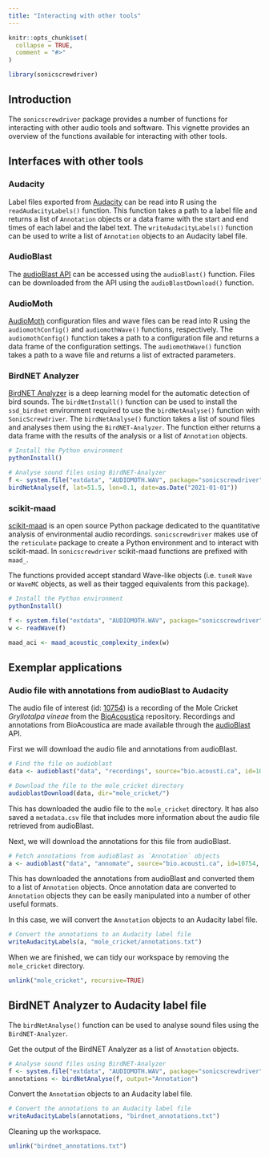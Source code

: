 ```yaml
---
title: "Interacting with other tools"
---
```


```r
knitr::opts_chunk$set(
  collapse = TRUE,
  comment = "#>"
)
```

```r
library(sonicscrewdriver)
```

## Introduction

The `sonicscrewdriver` package provides a number of functions for interacting with other audio tools and software. This vignette provides an overview of the functions available for interacting with other tools.

## Interfaces with other tools

### Audacity

Label files exported from [Audacity](https://www.audacityteam.org/) can be read into R using the `readAudacityLabels()` function. This function takes a path to a label file and returns a list of `Annotation` objects or a data frame with the start and end times of each label and the label text. The `writeAudacityLabels()` function can be used to write a list of `Annotation` objects to an Audacity label file.

### AudioBlast

The [audioBlast API](https://api.audioblast.org) can be accessed using the `audioBlast()` function. Files can be downloaded from the API using the `audioBlastDownload()` function.

### AudioMoth

[AudioMoth](https://www.openacousticdevices.info/audiomoth) configuration files and wave files can be read into R using the `audiomothConfig()` and `audiomothWave()` functions, respectively. The `audiomothConfig()` function takes a path to a configuration file and returns a data frame of the configuration settings. The `audiomothWave()` function takes a path to a wave file and returns a list of extracted parameters.

### BirdNET Analyzer

[BirdNET Analyzer](https://birdnet.cornell.edu) is a deep learning model for the automatic detection of bird sounds. The `birdNetInstall()` function can be used to install the `ssd_birdnet` environment required to use the `birdNetAnalyse()` function with `SonicScrewdriver`. The `birdNetAnalyse()` function takes a list of sound files and analyses them using the `BirdNET-Analyzer`. The function either returns a data frame with the results of the analysis or a list of `Annotation` objects.

```r
# Install the Python environment
pythonInstall()
```

```r
# Analyse sound files using BirdNET-Analyzer
f <- system.file("extdata", "AUDIOMOTH.WAV", package="sonicscrewdriver")
birdNetAnalyse(f, lat=51.5, lon=0.1, date=as.Date("2021-01-01"))
```


### scikit-maad

[scikit-maad](https://scikit-maad.github.io/index.html) is an open source Python package dedicated to the quantitative analysis of environmental audio recordings. `sonicscrewdriver` makes use of the `reticulate` package to create a Python environment and to interact with scikit-maad. In `sonicscrewdriver` scikit-maad functions are prefixed with `maad_`.

The functions provided accept standard Wave-like objects (i.e. `tuneR` `Wave` or `WaveMC` objects, as well as their tagged equivalents from this package).

```r
# Install the Python environment
pythonInstall()
```

```r
f <- system.file("extdata", "AUDIOMOTH.WAV", package="sonicscrewdriver")
w <- readWave(f)

maad_aci <- maad_acoustic_complexity_index(w)
```


## Exemplar applications

### Audio file with annotations from audioBlast to Audacity

The audio file of interest (id: [10754](https://bio.acousti.ca/node/10754)) is a recording of the Mole Cricket *Gryllotalpa vineae* from the [BioAcoustica](https://bio.acousti.ca) repository. Recordings and annotations from BioAcoustica are made available through the [audioBlast](https://audioblast.org) API.

First we will download the audio file and annotations from audioBlast.

```r
# Find the file on audioblast
data <- audioblast("data", "recordings", source="bio.acousti.ca", id=10754)

# Download the file to the mole_cricket directory
audioblastDownload(data, dir="mole_cricket/")
```

This has downloaded the audio file to the `mole_cricket` directory. It has also saved a `metadata.csv` file that includes more information about the audio file retrieved from audioBlast.

Next, we will download the annotations for this file from audioBlast.

```r
# Fetch annotations from audioBlast as `Annotation` objects
a <- audioblast("data", "annomate", source="bio.acousti.ca", id=10754, output="Annotations")
```

This has downloaded the annotations from audioBlast and converted them to a list of `Annotation` objects. Once annotation data are converted to `Annotation` objects they can be easily manipulated into a number of other useful formats.

In this case, we will convert the `Annotation` objects to an Audacity label file.

```r
# Convert the annotations to an Audacity label file
writeAudacityLabels(a, "mole_cricket/annotations.txt")
```

When we are finished, we can tidy our workspace by removing the `mole_cricket` directory.

```r
unlink("mole_cricket", recursive=TRUE)
```

## BirdNET Analyzer to Audacity label file

The `birdNetAnalyse()` function can be used to analyse sound files using the `BirdNET-Analyzer`.

Get the output of the BirdNET Analyzer as a list of `Annotation` objects.

```r
# Analyse sound files using BirdNET-Analyzer
f <- system.file("extdata", "AUDIOMOTH.WAV", package="sonicscrewdriver")
annotations <- birdNetAnalyse(f, output="Annotation")
```

Convert the `Annotation` objects to an Audacity label file.

```r
# Convert the annotations to an Audacity label file
writeAudacityLabels(annotations, "birdnet_annotations.txt")
```

Cleaning up the workspace.

```r
unlink("birdnet_annotations.txt")
```
